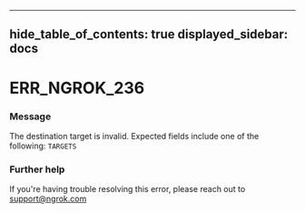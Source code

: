 

---
hide_table_of_contents: true
displayed_sidebar: docs
---


# ERR_NGROK_236

### Message
The destination target is invalid. Expected fields include one of the following: `TARGETS`

<ErrorDetails error="err_ngrok_236" />



### Further help
If you're having trouble resolving this error, please reach out to [support@ngrok.com](mailto:support@ngrok.com?subject=Help%20with%20ERR_NGROK_236)

